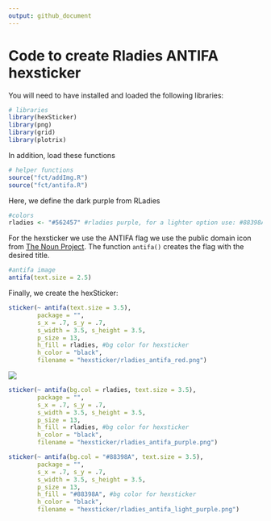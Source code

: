 ```yaml
---
output: github_document
---
```


# Code to create Rladies ANTIFA hexsticker

You will need to have installed and loaded the following libraries:

```r
# libraries
library(hexSticker)
library(png)
library(grid)
library(plotrix)
```

In addition, load these functions

```r
# helper functions
source("fct/addImg.R")
source("fct/antifa.R")
```


Here, we define the dark purple from RLadies

```r
#colors
rladies <- "#562457" #rladies purple, for a lighter option use: #88398A both from rladies color palete
```

For the hexsticker we use the ANTIFA flag we use the public domain icon from [The Noun Project](https://thenounproject.com/search/?q=antifa&i=1245689). The function `antifa()` creates the flag with the desired title.

```r
#antifa image
antifa(text.size = 2.5)
```

Finally, we create the hexSticker:

```r
sticker(~ antifa(text.size = 3.5),
        package = "",
        s_x = .7, s_y = .7,
        s_width = 3.5, s_height = 3.5,
        p_size = 13,
        h_fill = rladies, #bg color for hexsticker
        h_color = "black",
        filename = "hexsticker/rladies_antifa_red.png")
```


![](hexsticker/rladies_antifa_red.png)

```r
sticker(~ antifa(bg.col = rladies, text.size = 3.5),
        package = "",
        s_x = .7, s_y = .7,
        s_width = 3.5, s_height = 3.5,
        p_size = 13,
        h_fill = rladies, #bg color for hexsticker
        h_color = "black",
        filename = "hexsticker/rladies_antifa_purple.png")
```

```r
sticker(~ antifa(bg.col = "#88398A", text.size = 3.5),
        package = "",
        s_x = .7, s_y = .7,
        s_width = 3.5, s_height = 3.5,
        p_size = 13,
        h_fill = "#88398A", #bg color for hexsticker
        h_color = "black",
        filename = "hexsticker/rladies_antifa_light_purple.png")
```

